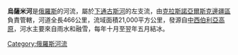 '''烏薩米河'''是[[俄羅斯|俄羅斯]]的河流，屬於[[下通古斯河|下通古斯河]]的左支流，由[[克拉斯諾亞爾斯克邊疆區|克拉斯諾亞爾斯克邊疆區]]負責管轄，河道全長466公里，流域面積21,000平方公里，發源自[[中西伯利亞高原|中西伯利亞高原]]，河水主要來自雨水和融雪，每年十月至翌年五月結冰。

{{Russia-geo-stub}}
[[Category:俄羅斯河流|Category:俄羅斯河流]]